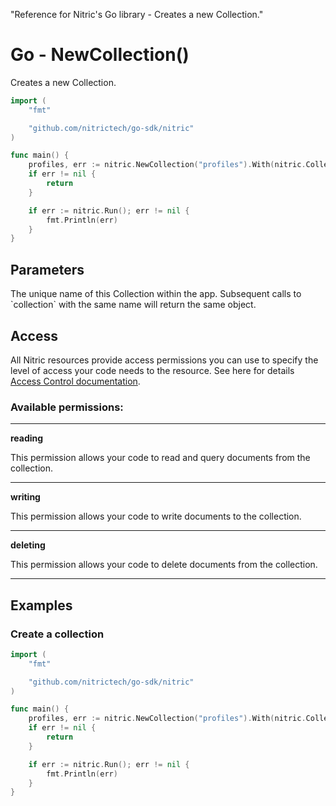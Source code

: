   "Reference for Nitric's Go library - Creates a new Collection."

# Go - NewCollection()

Creates a new Collection.

```go
import (
	"fmt"

	"github.com/nitrictech/go-sdk/nitric"
)

func main() {
	profiles, err := nitric.NewCollection("profiles").With(nitric.CollectionReading, nitric.CollectionWriting, nitric.CollectionDeleting)
	if err != nil {
		return
	}

	if err := nitric.Run(); err != nil {
		fmt.Println(err)
	}
}
```

## Parameters

<Properties>
  <Property name="name" required type="string">
    The unique name of this Collection within the app. Subsequent calls to
    `collection` with the same name will return the same object.
  </Property>
</Properties>

## Access

All Nitric resources provide access permissions you can use to specify the level of access your code needs to the resource. See here for details [Access Control documentation](/assets/access-control).

### Available permissions:

---

**reading**

This permission allows your code to read and query documents from the collection.

---

**writing**

This permission allows your code to write documents to the collection.

---

**deleting**

This permission allows your code to delete documents from the collection.

---

## Examples

### Create a collection

```go
import (
	"fmt"

	"github.com/nitrictech/go-sdk/nitric"
)

func main() {
	profiles, err := nitric.NewCollection("profiles").With(nitric.CollectionReading, nitric.CollectionWriting, nitric.CollectionDeleting)
	if err != nil {
		return
	}

	if err := nitric.Run(); err != nil {
		fmt.Println(err)
	}
}
```
